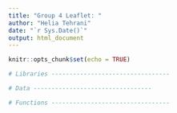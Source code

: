 ```yaml
---
title: "Group 4 Leaflet: "
author: "Helia Tehrani"
date: "`r Sys.Date()`"
output: html_document
---
```


```r
knitr::opts_chunk$set(echo = TRUE)
```



```r
# Libraries ---------------------------------
```



```r
# Data ---------------------------------
```



```r
# Functions ---------------------------------
```

